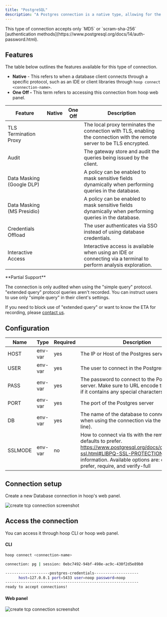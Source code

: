 ```yaml
---
title: "PostgreSQL"
description: "A Postgres connection is a native type, allowing for the auditing of queries and redaction of their output. It facilitates a local TCP connection without requiring a password."
---
```



<Prerequisites />

<Info>
This type of connection accepts only `MD5` or `scram-sha-256` [authentication methods](https://www.postgresql.org/docs/14/auth-password.html).
</Info>

## Features

The table below outlines the features available for this type of connection.

- **Native** - This refers to when a database client connects through a specific protocol, such as an IDE or client libraries through `hoop connect <connection-name>`.
- **One Off -** This term refers to accessing this connection from hoop web panel.



| Feature | Native | One Off | Description |
| --- | --- | --- | --- |
| TLS Termination Proxy | <Icon icon="check" />  | <Icon icon="check" /> | The local proxy terminates the connection with TLS, enabling the connection with the remote server to be TLS encrypted. |
| Audit | <Icon icon="check" /> <Icon icon="asterisk" /> | <Icon icon="check" /> | The gateway store and audit the queries being issued by the client. |
| Data Masking (Google DLP) | <Icon icon="check" /> | <Icon icon="check" /> | A policy can be enabled to mask sensitive fields dynamically when performing queries in the database. |
| Data Masking (MS Presidio) | <Icon icon="xmark" /> | <Icon icon="check" /> | A policy can be enabled to mask sensitive fields dynamically when performing queries in the database. |
| Credentials Offload | <Icon icon="check" /> | <Icon icon="check" /> | The user authenticates via SSO instead of using database credentials. |
| Interactive Access | <Icon icon="check" /> | <Icon icon="check" /> | Interactive access is available when using an IDE or connecting via a terminal to perform analysis exploration. |

<Info>
  <Icon icon="asterisk" /> **Partial Support**

  The connection is only audited when using the "simple query" protocol.
  "extended query" protocol queries aren't recorded. You can instruct users to use only "simple query" in their client's settings.

  If you need to block use of "extended query" or want to know the ETA for recording, please [contact us](https://help.hoop.dev/).
</Info>

## Configuration

| Name | Type | Required | Description |
| --- | --- | --- | --- |
| HOST | env-var | yes | The IP or Host of the Postgres server |
| USER | env-var | yes | The user to connect in the Postgres server |
| PASS | env-var | yes | The password to connect to the Postgres server. Make sure to URL encode the password if it contains any special characters. |
| PORT | env-var | yes | The port of the Postgres server |
| DB | env-var | yes | The name of the database to connect (Required when using the connection via the command line). |
| SSLMODE | env-var | no | How to connect via tls with the remote host, it defaults to prefer. https://www.postgresql.org/docs/current/libpq-ssl.html#LIBPQ-SSL-PROTECTION for more information. Available options are: disable, prefer, require, and verify-full  |

## Connection setup

Create a new Database connection in hoop's web panel.

<Frame>
    <img src="/images/quickstarts/create-database-connection-screenshot.png" alt="create tcp connection screenshot" />
</Frame>

## Access the connection

You can access it through hoop CLI or hoop web panel.

#### CLI

```bash
hoop connect <connection-name>

connection: pg | session: 0ebc7492-94bf-498e-ac9c-430f2d5e89b0

--------------------postgres-credentials--------------------
      host=127.0.0.1 port=5433 user=noop password=noop
------------------------------------------------------------
ready to accept connections!
```

#### Web panel

<Frame>
    <img src="/images/quickstarts/client-pg.png" alt="create tcp connection screenshot" />
</Frame>


